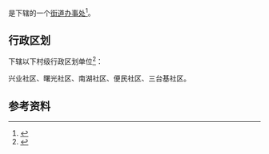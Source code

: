 {{中国乡级行政区|15/06/02/011/000}}

'''{{PAGENAMEBASE}}'''是{{PRC admin/fullname|15/06/02/011/000|3}}下辖的一个[[街道办事处|街道办事处]]<ref>{{PRC admin/ref sgc|{{PRC admin/parent|15/06/02/011/000}}}}</ref>。

== 行政区划 ==
{{PAGENAMEBASE}}下辖以下村级行政区划单位<ref>{{PRC admin/ref sgc|15/06/02/011/000}}</ref>：

兴业社区、曙光社区、南湖社区、便民社区、三台基社区。

== 参考资料 ==
{{reflist}}

{{内蒙古行政区划小作品}}
{{PRC admin/navcat|15/06/02/011/000}}